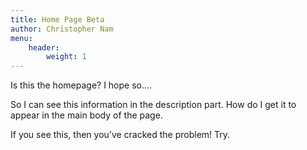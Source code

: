 ---
title: Home Page Beta
author: Christopher Nam
menu:
    header: 
        weight: 1
---

Is this the homepage?
I hope so....


So I can see this information in the description part.
How do I get it to appear in the main body of the page.

If you see this, then you've cracked the problem! Try.